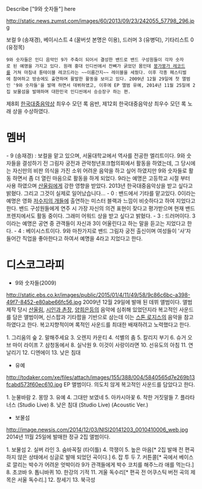 Describe ["9와 숫자들"] here

http://static.news.zumst.com/images/60/2013/09/23/242055_57798_296.jpg

보컬 9 (송재경), 베이시스트 4  (꿀버섯 본명은 이용), 드러머 3 (유병덕), 기타리스트 0 (유정목)


 9와 숫자들은 인디 음악인 9가 주축이 되어서 결성한 밴드로 밴드 구성원들이 각자 숫자로 된 예명을 가지고 있다. 원래 홍대 인디씬에서 잔뼈가 굵었던 몸인데 [[붕가붕가 레코드]]를 거쳐 마침내 튠테이블 레코드라는 ~~이름간지~~ 레이블을 세웠다. 이후 각종 페스티벌에 참여하고 방송에도 출연하며 활발한 활동을 보이고 있다. 2009년 12월 29일에 첫 앨범인 '9와 숫자들'을 발매 하면서 데뷔하였고, 이후에 EP 앨범 유예, 2014년 11월 25일에 2집 보물섬을 발매하며 대한민국 인디씬에서 승승장구 하는 편.

제8회 [[한국대중음악상]] 최우수 모던 록 음반, 제12회 한국대중음악상 최우수 모던 록 노래 상을 수상하였다.

= 멤버 =

- 9 (송재경) : 보컬을 맡고 있으며, 서울대학교에서 역사를 전공한 엘리트이다. 9와 숫자들을 결성하기 전 그림자 궁전과 관악청년포크협의회에서 활동을 하였는데, 그 당시에는 자신만의 비판 의식을 가진 소위 어려운 음악을 하고 싶어 하였지만 9와 숫자들로 활동 하면서 좀 더 열린 마음으로 활동을 하게 되었다. 9라는 예명은 고등학교 시절 부터 사용 하였으며 [[산울림]]에게 강한 영향을 받았다. 2013년 한국대중음악상을 받고 싶다고 밝혔다. 그리고 그것이 실제로 일어났습니다...
- 0 : 밴드에서 기타를 맡고있다. 0이라는 예명은 영화 [[저수지의 개들]]에 출연하는 미스터 블랙과 느낌이 비슷하다고 하여 지었다고 한다. 밴드 구성원들에게 연주 시 가장 자신의 의견 표현이 잦다고 평가받으며 현재 밴드 프렌지에서도 활동 중이다. 그래미 어워드 상을 받고 싶다고 밝혔다.
- 3 : 드러머이다. 3이라는 예명은 공연 중 관객들이 자신과 3이 어울린다고 하는 말을 듣고는 지었다고 한다.
- 4 : 베이시스트이다. 9와 마찬가지로 밴드 그림자 궁전 출신이며 여성들이 '사'자 들어간 직업을 좋아한다고 하여서 예명을 4라고 지었다고 한다.

= 디스코그라피 =

* 9와 숫자들(2009)
http://static.ebs.co.kr/images/public/2015/01/4/11/49/58/9c86c6bc-a398-49f7-8452-e80abe66fc56.jpg
2009년 12월 29일에 발매 된 데뷔 앨범이다. 앨범 제작 당시 [[산울림]], [[시인과 촌장]], [[양희은]]등의 음악에 심취해 있었던지라 복고적인 사운드를 담은 앨범이며, 신스팝과 기타팝을 기반으로 삼는데 이는 [[스톤 로지스]]의 음악을 참고하였다고 한다. 복고지향적이며 록적인 사운드를 최대한 배재하려고 노력했다고 한다.

1. 그리움의 숲
2. 말해주세요
3. 오렌지 카운티
4. 석별의 춤
5. 칼리지 부기
6. 슈거 오브 마이 라이프
7. 삼청동에서
8. 실낙원
9. 이것이 사랑이라면
10. 선유도의 아침
11. 연날리기
12. 디엔에이
13. 낮은 침대

* 유예
http://todaker.com/xe/files/attach/images/155/388/004/5840565d7e269b13fcabd573f60ec610.jpg
EP 앨범이다. 의도치 않게 복고적인 사운드를 담았다고 한다.

1. 눈물바람
2. 몽땅
3. 유예
4. 그대만 보였네
5. 아카시아꽃
6. 착한 거짓말들
7. 플라타너스 (Studio Live)
8. 낮은 침대 (Studio Live) (Acoustic Ver.)

* 보물섬
http://image.newsis.com/2014/12/03/NISI20141203_0010410006_web.jpg
2014년 11월 25일에 발매한 정규 2집 앨범이다. 

1. 보물섬
2. 실버 라인
3. 숨바꼭질 (타이틀)
4. 깍쟁이
5. 높은 마음[* 2집 발매 전 편곡하지 않은 상태에서 싱글로 발매 되었던 곡이다.] 
6. 잡 투 두
7. 커튼콜[* 곡에서 베이스로 깔리는 박수가 어려운 엇박이라 9가 관객들에게 박수 코치를 해주느라 애를 먹는다.]
8. 초코바
9. 톱니바퀴
10. 한강의 기적 
11. 겨울 독수리[* 편곡 전 어쿠스틱 버전 곡의 제목은 서울 독수리.]
12. 창세기
13. 북극성
